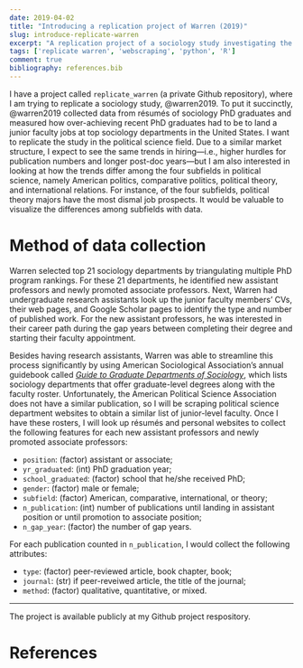 ```yaml
---
date: 2019-04-02
title: "Introducing a replication project of Warren (2019)"
slug: introduce-replicate-warren
excerpt: "A replication project of a sociology study investigating the career path of recent PhD graduates until they land their junior faculty positions at top U.S. sociology departments."
tags: ['replicate warren', 'webscraping', 'python', 'R']
comment: true
bibliography: references.bib
---
```


I have a project called `replicate_warren` (a private Github repository), where I am trying to replicate a sociology study, @warren2019. To put it succinctly, @warren2019 collected data from résumés of sociology PhD graduates and measured how over-achieving recent PhD graduates had to be to land a junior faculty jobs at top sociology departments in the United States. I want to replicate the study in the political science field. Due to a similar market structure, I expect to see the same trends in hiring---i.e., higher hurdles for publication numbers and longer post-doc years---but I am also interested in looking at how the trends differ among the four subfields in political science, namely American politics, comparative politics, political theory, and international relations. For instance, of the four subfields, political theory majors have the most dismal job prospects. It would be valuable to visualize the differences among subfields with data. 

# Method of data collection

Warren selected top 21 sociology departments by triangulating multiple PhD program rankings. For these 21 departments, he identified new assistant professors and newly promoted associate professors. Next, Warren had undergraduate research assistants look up the junior faculty members' CVs, their web pages, and Google Scholar pages to identify the type and number of published work. For the new assistant professors, he was interested in their career path during the gap years between completing their degree and starting their faculty appointment. 

Besides having research assistants, Warren was able to streamline this process significantly by using American Sociological Association's annual guidebook called [*Guide to Graduate Departments of Sociology*](http://www.asanet.org/news-events/asa-news/2018-guide-graduate-departments-sociology-now-available), which lists sociology departments that offer graduate-level degrees along with the faculty roster. Unfortunately, the American Political Science Association does not have a similar publication, so I will be scraping political science department websites to obtain a similar list of junior-level faculty. Once I have these rosters, I will look up résumés and personal websites to collect the following features for each new assistant professors and newly promoted associate professors: 

- `position`: (factor) assistant or associate;
- `yr_graduated`: (int) PhD graduation year;
- `school_graduated`: (factor) school that he/she received PhD;
- `gender`: (factor) male or female;
- `subfield`: (factor) American, comparative, international, or theory;
- `n_publication`: (int) number of publications until landing in assistant position or until promotion to associate position;
- `n_gap_year`: (factor) the number of gap years.

For each publication counted in `n_publication`, I would collect the following attributes:

- `type`: (factor) peer-reviewed article, book chapter, book;
- `journal`: (str) if peer-reveiwed article, the title of the journal;
- `method`: (factor) qualitative, quantitative, or mixed.

<hr>

The project is available publicly at my Github project respository. 

<div class="github-card" data-github="amikami102/replicate_warren" data-width="400" data-height="" data-theme="default"></div>
<script src="//cdn.jsdelivr.net/github-cards/latest/widget.js"></script>

# References
